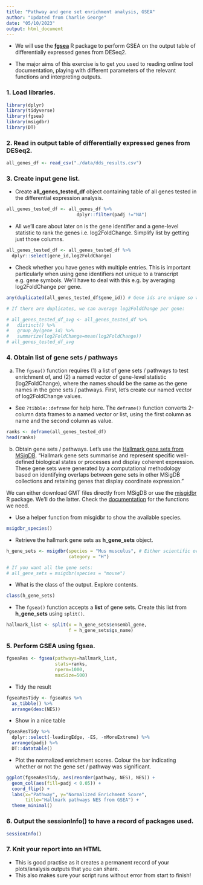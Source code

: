```yaml
---
title: "Pathway and gene set enrichment analysis, GSEA"
author: "Updated from Charlie George"
date: "05/10/2023"
output: html_document
---
```


- We will use the [**fgsea**](https://bioconductor.org/packages/release/bioc/html/fgsea.html) R package to perform GSEA on the output table of differentially expressed genes from DESeq2.

- The major aims of this exercise is to get you used to reading online tool documentation, playing with different parameters of the relevant functions and interpreting outputs.

### 1. Load libraries.

```r
library(dplyr)
library(tidyverse)
library(fgsea)
library(msigdbr)
library(DT)
```

### 2. Read in output table of differentially expressed genes from DESeq2.

```r
all_genes_df <- read_csv("./data/dds_results.csv")
```

### 3. Create input gene list.

- Create **all_genes_tested_df** object containing table of all genes tested in the differential expression analysis.

```r
all_genes_tested_df <- all_genes_df %>% 
                          dplyr::filter(padj !="NA")
```

- All we’ll care about later on is the gene identifier and a gene-level statistic to rank the genes i.e. log2FoldChange. Simplify list by getting just those columns.  

```r
all_genes_tested_df <- all_genes_tested_df %>%
  dplyr::select(gene_id,log2FoldChange)
```

- Check whether you have genes with multiple entries. This is important particularly when using gene identifiers not unique to a transcript e.g. gene symbols. We'll have to deal with this e.g. by averaging log2FoldChange per gene. 

```r
any(duplicated(all_genes_tested_df$gene_id)) # Gene ids are unique so we'll just proceed

# If there are duplicates, we can average log2FoldChange per gene:

# all_genes_tested_df_avg <- all_genes_tested_df %>% 
#   distinct() %>% 
#   group_by(gene_id) %>% 
#   summarize(log2FoldChange=mean(log2FoldChange))
# all_genes_tested_df_avg
```

### 4. Obtain list of gene sets / pathways

a. The `fgsea()` function requires (1) a list of gene sets / pathways to test enrichment of, and (2) a named vector of gene-level statistic (log2FoldChange), where the names should be the same as the gene names in the gene sets / pathways. First, let’s create our named vector of log2FoldChange values. 

- See `?tibble::deframe` for help here. The `deframe()` function converts 2-column data frames to a named vector or list, using the first column as name and the second column as value.

```r
ranks <- deframe(all_genes_tested_df)
head(ranks)
```
b. Obtain gene sets / pathways. Let’s use the [Hallmark gene sets from MSigDB](https://www.gsea-msigdb.org/gsea/msigdb/human/collections.jsp). "Hallmark gene sets summarise and represent specific well-defined biological states or processes and display coherent expression. These gene sets were generated by a computational methodology based on identifying overlaps between gene sets in other MSigDB collections and retaining genes that display coordinate expression." 

We can either download GMT files directly from MSigDB or use the [misgidbr](https://cran.r-project.org/web/packages/msigdbr/index.html) R package. We'll do the latter. Check the [documentation](https://cran.r-project.org/web/packages/msigdbr/vignettes/msigdbr-intro.html) for the functions we need. 

- Use a helper function from misgidbr to show the available species.

```r
msigdbr_species()
```

- Retrieve the hallmark gene sets as **h_gene_sets** object. 

```r
h_gene_sets <- msigdbr(species = "Mus musculus", # Either scientific or common name is acceptable
                       category = "H")

# If you want all the gene sets:
# all_gene_sets = msigdbr(species = "mouse")
```

- What is the class of the output. Explore contents. 

```r
class(h_gene_sets)
```

- The `fgsea()` function accepts a **list** of gene sets. Create this list from **h_gene_sets** using `split()`. 

```r
hallmark_list <- split(x = h_gene_sets$ensembl_gene,
                       f = h_gene_sets$gs_name)
```

### 5. Perform GSEA using **fgsea**.

```r
fgseaRes <- fgsea(pathways=hallmark_list, 
                  stats=ranks, 
                  nperm=1000, 
                  maxSize=500)
```

- Tidy the result

```r
fgseaResTidy <- fgseaRes %>%
  as_tibble() %>%
  arrange(desc(NES))
```

- Show in a nice table

```r
fgseaResTidy %>% 
  dplyr::select(-leadingEdge, -ES, -nMoreExtreme) %>% 
  arrange(padj) %>% 
  DT::datatable()
```
- Plot the normalized enrichment scores. Colour the bar indicating whether or not the gene set / pathway was significant. 

```r
ggplot(fgseaResTidy, aes(reorder(pathway, NES), NES)) +
  geom_col(aes(fill=padj < 0.05)) +
  coord_flip() +
  labs(x="Pathway", y="Normalized Enrichment Score",
       title="Hallmark pathways NES from GSEA") + 
  theme_minimal()
```

### 6. Output the sessionInfo() to have a record of packages used.

```r
sessionInfo()
```

### 7. Knit your report into an HTML 

- This is good practise as it creates a permanent record of your plots/analysis outputs that you can share.
- This also makes sure your script runs without error from start to finish! 
